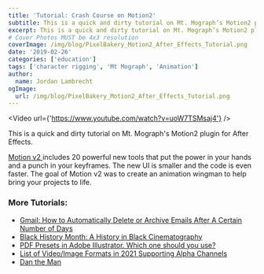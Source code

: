 ```yaml
---
title: 'Tutorial: Crash Course on Motion2'
subtitle: This is a quick and dirty tutorial on Mt. Mograph’s Motion2 plugin for After Effects.
excerpt: This is a quick and dirty tutorial on Mt. Mograph’s Motion2 plugin for After Effects.
# Cover Photos MUST be 4x3 resolution
coverImage: /img/blog/PixelBakery_Motion2_After_Effects_Tutorial.png
date: '2019-02-26'
categories: ['education']
tags: ['character rigging', 'Mt Mograph', 'Animation']
author:
  name: Jordan Lambrecht
ogImage:
  url: /img/blog/PixelBakery_Motion2_After_Effects_Tutorial.png
---
```

<Video url={'https://www.youtube.com/watch?v=uoW7TSMsaj4'} />

This is a quick and dirty tutorial on Mt. Mograph's Motion2 plugin for After Effects.

[Motion v2 ](https://www.mtmograph.com/motion/)includes 20 powerful new tools that put the power in your hands and a punch in your keyframes. The new UI is smaller and the code is even faster. The goal of Motion v2 was to create an animation wingman to help bring your projects to life.

### More Tutorials:

-   [Gmail: How to Automatically Delete or Archive Emails After A Certain Number of Days](https://pixelbakery.co/recipes/gmail-how-to-automatically-delete-or-archive-emails-after-a-certain-number-of-days)
-   [Black History Month: A History in Black Cinematography](https://pixelbakery.co/recipes/black-history-month-a-history-in-black-cinematography)
-   [PDF Presets in Adobe Illustrator. Which one should you use?](https://pixelbakery.co/recipes/pdf-presets-in-adobe-illustrator)
-   [List of Video/Image Formats in 2021 Supporting Alpha Channels](https://pixelbakery.co/recipes/list-of-video-image-formats-in-2021-supporting-alpha-channels)
-   [Dan the Man](https://pixelbakery.co/recipes/dan-the-man)